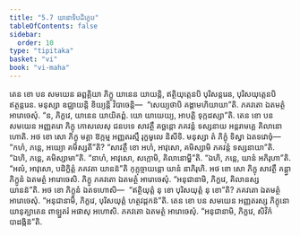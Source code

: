 ```yaml
---
title: "5.7 យានាទិបដិក្ខេប"
tableOfContents: false
sidebar:
  order: 10
type: "tipitaka"
basket: "vi"
book: "vi-maha"
---
```



<DynamicBreadcrumb />

<Division number="253" book="vi-maha">

<Paragraph number="1165" book="vi-maha">
តេន ខោ បន សមយេន ឆព្ពគ្គិយា ភិក្ខូ យានេន យាយន្តិ, ឥត្ថិយុត្តេនបិ បុរិសន្តរេន, បុរិសយុត្តេនបិ ឥត្ថន្តរេន. មនុស្សា ឧជ្ឈាយន្តិ ខិយ្យន្តិ វិបាចេន្តិ—  “សេយ្យថាបិ គង្គាមហិយាយា”តិ. ភគវតោ ឯតមត្ថំ អារោចេសុំ. “ន, ភិក្ខវេ, យានេន យាយិតព្ពំ. យោ យាយេយ្យ, អាបត្តិ ទុក្កដស្សា”តិ.
</Paragraph>

<Paragraph number="1166" book="vi-maha">
តេន ខោ បន សមយេន អញ្ញតរោ ភិក្ខុ កោសលេសុ ជនបទេ សាវត្ថឹ គច្ឆន្តោ ភគវន្តំ ទស្សនាយ អន្តរាមគ្គេ គិលានោ ហោតិ. អថ ខោ សោ ភិក្ខុ មគ្គា ឱក្កម្ម អញ្ញតរស្មឹ រុក្ខមូលេ និសីទិ. មនុស្សា តំ ភិក្ខុំ ទិស្វា ឯតទវោចុំ—  “កហំ, ភន្តេ, អយ្យោ គមិស្សតី”តិ? “សាវត្ថឹ ខោ អហំ, អាវុសោ, គមិស្សាមិ ភគវន្តំ ទស្សនាយា”តិ. “ឯហិ, ភន្តេ, គមិស្សាមា”តិ. “នាហំ, អាវុសោ, សក្កោមិ, គិលានោម្ហី”តិ. “ឯហិ, ភន្តេ, យានំ អភិរុហា”តិ. “អលំ, អាវុសោ, បដិក្ខិត្តំ ភគវតា យានន៑”តិ កុក្កុច្ចាយន្តោ យានំ នាភិរុហិ. អថ ខោ សោ ភិក្ខុ សាវត្ថឹ គន្ត្វា ភិក្ខូនំ ឯតមត្ថំ អារោចេសិ. ភិក្ខូ ភគវតោ ឯតមត្ថំ អារោចេសុំ. “អនុជានាមិ, ភិក្ខវេ, គិលានស្ស យានន៑”តិ. អថ ខោ ភិក្ខូនំ ឯតទហោសិ—  “ឥត្ថិយុត្តំ នុ ខោ បុរិសយុត្តំ នុ ខោ”តិ? ភគវតោ ឯតមត្ថំ អារោចេសុំ. “អនុជានាមិ, ភិក្ខវេ, បុរិសយុត្តំ ហត្ថវដ្ដកន៑”តិ.
</Paragraph>

<Paragraph number="1167" book="vi-maha">
តេន ខោ បន សមយេន អញ្ញតរស្ស ភិក្ខុនោ យានុគ្ឃាតេន ពាឡ្ហតរំ អផាសុ អហោសិ. ភគវតោ ឯតមត្ថំ អារោចេសុំ. “អនុជានាមិ, ភិក្ខវេ, សិវិកំ បាដង្កិន៑”តិ.
</Paragraph>
</Division>